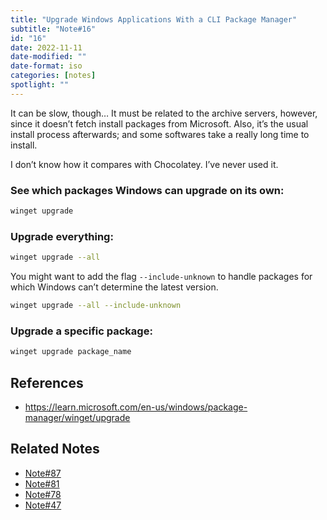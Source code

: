 ```yaml
---
title: "Upgrade Windows Applications With a CLI Package Manager"
subtitle: "Note#16"
id: "16"
date: 2022-11-11
date-modified: ""
date-format: iso
categories: [notes]
spotlight: ""
---
```

It can be slow, though... It must be related to the archive servers, however, since it doesn't fetch install packages from Microsoft. Also, it's the usual install process afterwards; and some softwares take a really long time to install.

I don't know how it compares with Chocolatey. I've never used it.

### See which packages Windows can upgrade on its own:

```bash
winget upgrade
```

### Upgrade everything:

```bash
winget upgrade --all
```

You might want to add the flag `--include-unknown` to handle packages for which Windows can't determine the latest version.

```bash
winget upgrade --all --include-unknown
```

### Upgrade a specific package:

```powershell
winget upgrade package_name
```

## References

* <https://learn.microsoft.com/en-us/windows/package-manager/winget/upgrade>

## Related Notes

* [Note#87](/notes/87/)
* [Note#81](/notes/81/)
* [Note#78](/notes/78/)
* [Note#47](/notes/47/)
